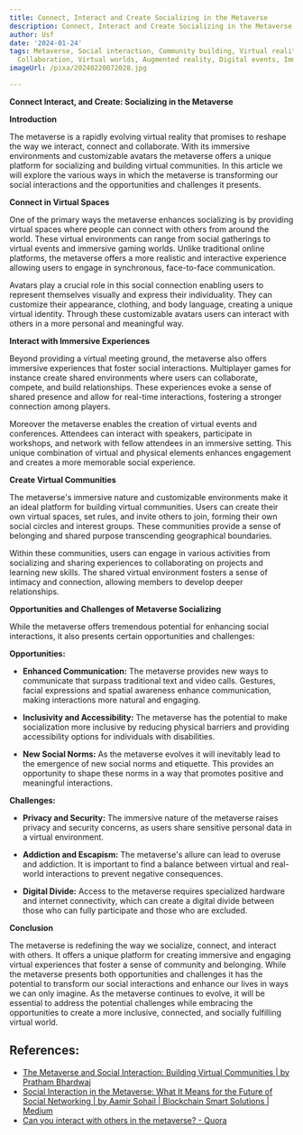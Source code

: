 ```yaml
---
title: Connect, Interact and Create Socializing in the Metaverse
description: Connect, Interact and Create Socializing in the Metaverse
author: Usf
date: '2024-01-24'
tags: Metaverse, Social interaction, Community building, Virtual reality, Social media,
  Collaboration, Virtual worlds, Augmented reality, Digital events, Immersive experiences
imageUrl: /pixa/20240220072028.jpg

---
```

**Connect Interact, and  Create: Socializing in the Metaverse**

**Introduction**

The metaverse is a rapidly evolving virtual reality that promises to reshape the way we interact, connect  and collaborate. With its immersive environments and customizable avatars the metaverse offers a unique platform for socializing and building virtual communities. In this article we will explore the various ways in which the metaverse  is  transforming our social interactions and the opportunities and challenges it presents.

**Connect in Virtual Spaces**

One of the primary ways the metaverse enhances socializing is by providing virtual spaces where people can connect with others from  around the world. These virtual environments can range  from social gatherings to virtual events and  immersive gaming worlds. Unlike traditional online platforms, the metaverse offers  a more realistic and interactive experience allowing users  to engage in  synchronous, face-to-face communication.

Avatars play  a crucial  role  in this social connection enabling users to represent themselves visually and express their  individuality. They can customize their  appearance, clothing, and body language, creating a unique virtual identity.  Through these  customizable avatars users  can interact with others in  a more personal and meaningful way.

**Interact with Immersive Experiences**

Beyond providing a virtual meeting  ground, the metaverse also offers immersive experiences that foster social interactions. Multiplayer games for instance create shared environments where users can collaborate,  compete, and build relationships. These experiences evoke a  sense of shared presence and allow for real-time interactions, fostering a stronger connection among players.

Moreover the  metaverse enables the creation of  virtual events and conferences. Attendees can interact with speakers, participate in workshops, and network with fellow attendees in an immersive setting.  This unique  combination of virtual and physical elements  enhances engagement and creates a more memorable social experience.

**Create Virtual  Communities**

The metaverse's immersive nature and customizable  environments make it an ideal platform for building virtual  communities. Users can create their own virtual spaces, set  rules, and invite others to join, forming their own social circles and interest  groups. These communities provide a sense of belonging and shared  purpose transcending geographical  boundaries.

Within these communities,  users can engage  in  various activities from socializing and sharing  experiences to collaborating on projects and learning new  skills. The shared  virtual environment fosters a sense of intimacy and connection, allowing members to develop  deeper relationships.

**Opportunities and Challenges of Metaverse Socializing**

While the metaverse offers tremendous potential for enhancing social interactions, it also presents  certain opportunities and challenges:

**Opportunities:**

- **Enhanced Communication:** The metaverse provides new ways to communicate that surpass traditional text and video calls. Gestures, facial expressions and spatial awareness enhance communication, making interactions more natural and  engaging.

- **Inclusivity and Accessibility:** The metaverse has the potential to make socialization more inclusive by reducing physical barriers and  providing accessibility options for individuals with disabilities.

- **New Social Norms:**  As the  metaverse evolves it will inevitably lead to the emergence of  new social  norms and  etiquette. This provides an opportunity to shape  these  norms in a way that promotes positive and meaningful interactions.

**Challenges:**

- **Privacy and Security:** The immersive nature of the metaverse raises privacy and security concerns, as users  share sensitive personal data  in a virtual environment.

- **Addiction and Escapism:** The metaverse's allure can lead to overuse and addiction. It is important to  find a balance between virtual and real-world interactions to prevent negative consequences.

- **Digital Divide:** Access to  the metaverse requires specialized hardware and internet connectivity, which can create a digital divide between those who can fully participate and those who are excluded.

**Conclusion**

The metaverse  is redefining the way we socialize, connect, and interact with others. It offers a unique platform for creating immersive and engaging  virtual experiences that foster a sense  of  community and belonging. While the  metaverse  presents both opportunities and challenges it has the potential to transform our social interactions and enhance our lives in ways we can only imagine. As the  metaverse continues to evolve, it will be essential to  address the potential challenges while embracing  the opportunities to create a more inclusive, connected, and socially fulfilling virtual world.

## References:
- [The Metaverse and Social Interaction: Building Virtual Communities | by Pratham Bhardwaj](https://medium.com/@prathambhardwaj38/the-metaverse-and-social-interaction-building-virtual-communities-9c62b911c7de)
- [Social Interaction in the Metaverse: What It Means for the Future of Social Networking | by Aamir Sohail | Blockchain Smart Solutions | Medium](https://medium.com/blockchain-smart-solutions/social-interaction-in-the-metaverse-what-it-means-for-the-future-of-social-networking-f678e3c1a777)
- [Can you interact with others in the metaverse? - Quora](https://www.quora.com/Can-you-interact-with-others-in-the-metaverse)
